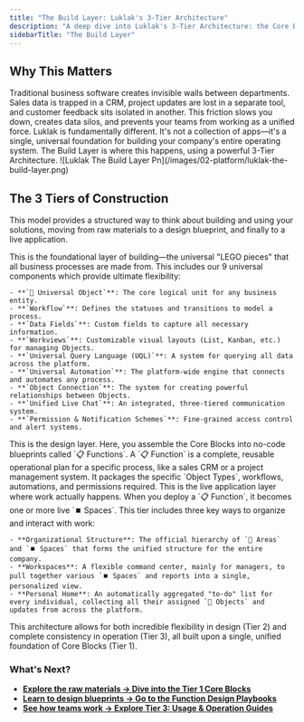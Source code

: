 ```yaml
---
title: "The Build Layer: Luklak's 3-Tier Architecture"
description: "A deep dive into Luklak's 3-Tier Architecture: the Core Blocks, Function Design, and Usage & Operation layers that allow you to build any business system."
sidebarTitle: "The Build Layer"
---
```


## Why This Matters

<Info>
  Traditional business software creates invisible walls between departments. Sales data is trapped in a CRM, project updates are lost in a separate tool, and customer feedback sits isolated in another. This friction slows you down, creates data silos, and prevents your teams from working as a unified force.
</Info>

<Note>
  Luklak is fundamentally different. It's not a collection of apps—it's a single, universal foundation for building your company's entire operating system. The Build Layer is where this happens, using a powerful 3-Tier Architecture.
</Note>


<Frame caption="Luklak system architecture, from raw materials, design to usage">
  ![Luklak The Build Layer Pn](/images/02-platform/luklak-the-build-layer.png)
</Frame>

## The 3 Tiers of Construction

This model provides a structured way to think about building and using your solutions, moving from raw materials to a design blueprint, and finally to a live application.

<AccordionGroup>
  <Accordion title="Tier 1: Core Blocks (The Raw Materials)" icon="cube" iconType="duotone">
    This is the foundational layer of building—the universal "LEGO pieces" that all business processes are made from. This includes our 9 universal components which provide ultimate flexibility:

    - **`🧊 Universal Object`**: The core logical unit for any business entity.
    - **`Workflow`**: Defines the statuses and transitions to model a process.
    - **`Data Fields`**: Custom fields to capture all necessary information.
    - **`Workviews`**: Customizable visual layouts (List, Kanban, etc.) for managing Objects.
    - **`Universal Query Language (UQL)`**: A system for querying all data across the platform.
    - **`Universal Automation`**: The platform-wide engine that connects and automates any process.
    - **`Object Connection`**: The system for creating powerful relationships between Objects.
    - **`Unified Live Chat`**: An integrated, three-tiered communication system.
    - **`Permission & Notification Schemes`**: Fine-grained access control and alert systems.
  </Accordion>
  <Accordion title="Tier 2: Function Design (The Blueprints)" icon="map" iconType="duotone">
    This is the design layer. Here, you assemble the Core Blocks into no-code blueprints called `📋 Functions`. A `📋 Function` is a complete, reusable operational plan for a specific process, like a sales CRM or a project management system. It packages the specific `Object Types`, workflows, automations, and permissions required.
  </Accordion>
  <Accordion title="Tier 3: Usage & Operation (The Live Buildings)" icon="building" iconType="duotone">
    This is the live application layer where work actually happens. When you deploy a `📋 Function`, it becomes one or more live `⏹️ Spaces`. This tier includes three key ways to organize and interact with work:

    - **Organizational Structure**: The official hierarchy of `📂 Areas` and `⏹️ Spaces` that forms the unified structure for the entire company.
    - **Workspaces**: A flexible command center, mainly for managers, to pull together various `⏹️ Spaces` and reports into a single, personalized view.
    - **Personal Home**: An automatically aggregated "to-do" list for every individual, collecting all their assigned `🧊 Objects` and updates from across the platform.
  </Accordion>
</AccordionGroup>

This architecture allows for both incredible flexibility in design (Tier 2) and complete consistency in operation (Tier 3), all built upon a single, unified foundation of Core Blocks (Tier 1).

### What's Next?

- [**Explore the raw materials → Dive into the Tier 1 Core Blocks**](/platform/core-concepts)
- [**Learn to design blueprints → Go to the Function Design Playbooks**](/platform/function-design)
- [**See how teams work → Explore Tier 3: Usage & Operation Guides**](/use-and-operate)